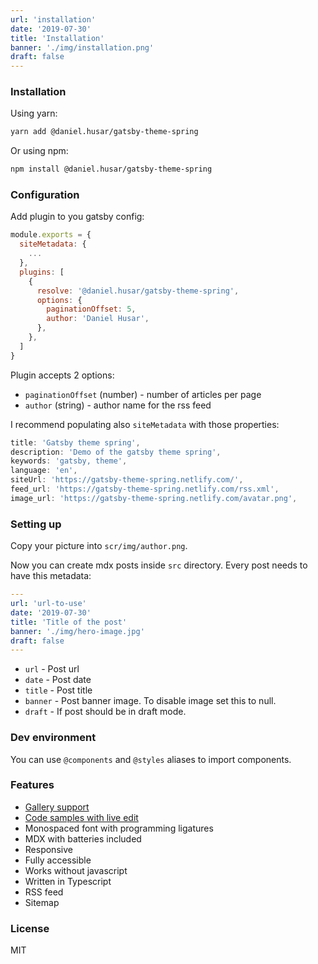 ```yaml
---
url: 'installation'
date: '2019-07-30'
title: 'Installation'
banner: './img/installation.png'
draft: false
---
```


### Installation

Using yarn:

```sh
yarn add @daniel.husar/gatsby-theme-spring
```

Or using npm:

```sh
npm install @daniel.husar/gatsby-theme-spring
```

### Configuration

Add plugin to you gatsby config:

```js!gatsby-config.js
module.exports = {
  siteMetadata: {
    ...
  },
  plugins: [
    {
      resolve: '@daniel.husar/gatsby-theme-spring',
      options: {
        paginationOffset: 5,
        author: 'Daniel Husar',
      },
    },
  ]
}
```

Plugin accepts 2 options:

 - `paginationOffset` (number) - number of articles per page
 - `author` (string) - author name for the rss feed

I recommend populating also `siteMetadata` with those properties:

```js
title: 'Gatsby theme spring',
description: 'Demo of the gatsby theme spring',
keywords: 'gatsby, theme',
language: 'en',
siteUrl: 'https://gatsby-theme-spring.netlify.com/',
feed_url: 'https://gatsby-theme-spring.netlify.com/rss.xml',
image_url: 'https://gatsby-theme-spring.netlify.com/avatar.png',
```

### Setting up

Copy your picture into `scr/img/author.png`.

Now you can create mdx posts inside `src` directory.
Every post needs to have this metadata:

```yaml
---
url: 'url-to-use'
date: '2019-07-30'
title: 'Title of the post'
banner: './img/hero-image.jpg'
draft: false
---
```

 - `url` - Post url
 - `date` - Post date
 - `title` - Post title
 - `banner` - Post banner image. To disable image set this to null.
 - `draft` - If post should be in draft mode.


### Dev environment

You can use `@components` and `@styles` aliases to import components.

### Features

 - [Gallery support](/components/#gallery)
 - [Code samples with live edit](/components/#simple-javascript-code-sample)
 - Monospaced font with programming ligatures
 - MDX with batteries included
 - Responsive
 - Fully accessible
 - Works without javascript
 - Written in Typescript
 - RSS feed
 - Sitemap

### License

MIT
